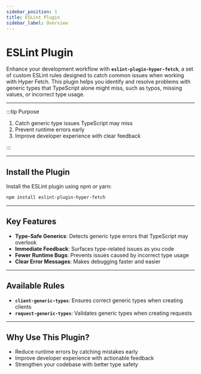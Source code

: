 ```yaml
---
sidebar_position: 1
title: ESLint Plugin
sidebar_label: Overview
---
```


# ESLint Plugin

Enhance your development workflow with **`eslint-plugin-hyper-fetch`**, a set of custom ESLint rules designed to catch
common issues when working with Hyper Fetch. This plugin helps you identify and resolve problems with generic types that
TypeScript alone might miss, such as typos, missing values, or incorrect type usage.

---

:::tip Purpose

1. Catch generic type issues TypeScript may miss
2. Prevent runtime errors early
3. Improve developer experience with clear feedback

:::

---

## Install the Plugin

Install the ESLint plugin using npm or yarn:

```bash npm2yarn2pnpm
npm install eslint-plugin-hyper-fetch
```

---

## Key Features

- **Type-Safe Generics**: Detects generic type errors that TypeScript may overlook
- **Immediate Feedback**: Surfaces type-related issues as you code
- **Fewer Runtime Bugs**: Prevents issues caused by incorrect type usage
- **Clear Error Messages**: Makes debugging faster and easier

---

## Available Rules

- **`client-generic-types`**: Ensures correct generic types when creating clients
- **`request-generic-types`**: Validates generic types when creating requests

---

## Why Use This Plugin?

- Reduce runtime errors by catching mistakes early
- Improve developer experience with actionable feedback
- Strengthen your codebase with better type safety
